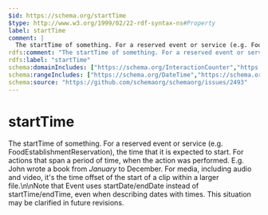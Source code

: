 ```yaml
---
$id: https://schema.org/startTime
$type: http://www.w3.org/1999/02/22-rdf-syntax-ns#Property
label: startTime
comment: |
  The startTime of something. For a reserved event or service (e.g. FoodEstablishmentReservation), the time that it is expected to start. For actions that span a period of time, when the action was performed. E.g. John wrote a book from *January* to December. For media, including audio and video, it's the time offset of the start of a clip within a larger file.\n\nNote that Event uses startDate/endDate instead of startTime/endTime, even when describing dates with times. This situation may be clarified in future revisions.
rdfs:comment: "The startTime of something. For a reserved event or service (e.g. FoodEstablishmentReservation), the time that it is expected to start. For actions that span a period of time, when the action was performed. E.g. John wrote a book from *January* to December. For media, including audio and video, it's the time offset of the start of a clip within a larger file.\\n\\nNote that Event uses startDate/endDate instead of startTime/endTime, even when describing dates with times. This situation may be clarified in future revisions."
rdfs:label: "startTime"
schema:domainIncludes: ["https://schema.org/InteractionCounter","https://schema.org/Schedule","https://schema.org/Action","https://schema.org/MediaObject","https://schema.org/FoodEstablishmentReservation"]
schema:rangeIncludes: ["https://schema.org/DateTime","https://schema.org/Time"]
schema:source: "https://github.com/schemaorg/schemaorg/issues/2493"
---
```


# startTime

The startTime of something. For a reserved event or service (e.g. FoodEstablishmentReservation), the time that it is expected to start. For actions that span a period of time, when the action was performed. E.g. John wrote a book from *January* to December. For media, including audio and video, it's the time offset of the start of a clip within a larger file.\n\nNote that Event uses startDate/endDate instead of startTime/endTime, even when describing dates with times. This situation may be clarified in future revisions.

